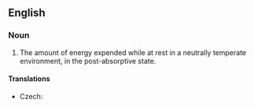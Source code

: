 ==English==
{{wikipedia}}
===Noun===
{{en-noun}}

# {{physiology}} The amount of energy expended while at rest in a neutrally temperate environment, in the post-absorptive state.

====Translations====
{{trans-top|amount of energy expended while at rest}}
* Czech: {{t-|cs|bazální metabolismus|m}}
{{trans-mid}}
{{trans-bottom}}